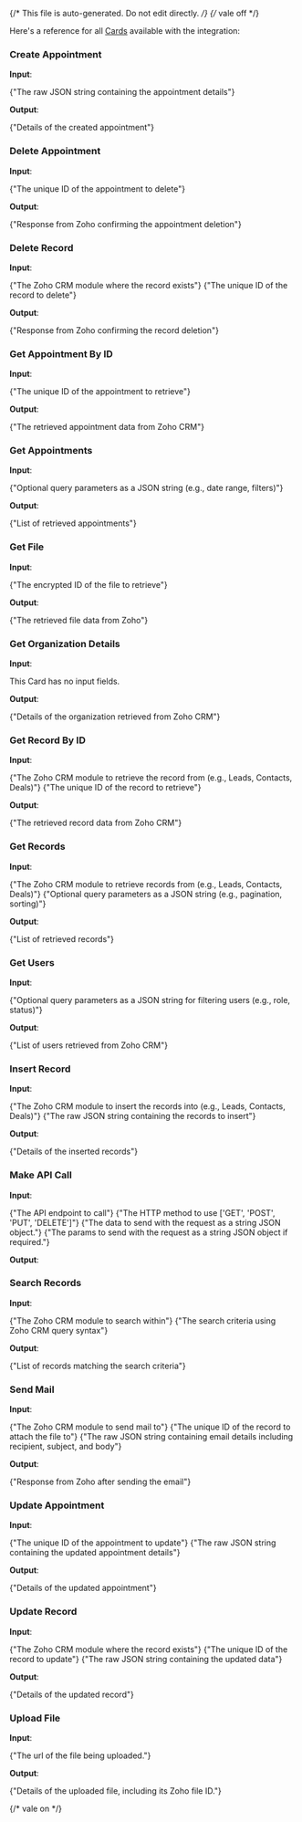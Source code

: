 {/* This file is auto-generated. Do not edit directly. */}
{/* vale off */}

Here's a reference for all [Cards](/learn/reference/cards/) available with the integration:

### Create Appointment

**Input**:

<Expandable title="input fields">
  <ResponseField
    name="data"
    type="string"
    required
  >
    <span>{"The raw JSON string containing the appointment details"}</span>
  </ResponseField>
</Expandable>

**Output**:

<Expandable title="output">
  <ResponseField
    name="success"
    type="boolean"
    required
  >
    
  </ResponseField>
  <ResponseField
    name="message"
    type="string"
    required
  >
    
  </ResponseField>
  <ResponseField
    name="data"
    type="string"
  >
    <span>{"Details of the created appointment"}</span>
  </ResponseField>
</Expandable>

### Delete Appointment

**Input**:

<Expandable title="input fields">
  <ResponseField
    name="appointmentId"
    type="string"
    required
  >
    <span>{"The unique ID of the appointment to delete"}</span>
  </ResponseField>
</Expandable>

**Output**:

<Expandable title="output">
  <ResponseField
    name="success"
    type="boolean"
    required
  >
    
  </ResponseField>
  <ResponseField
    name="message"
    type="string"
    required
  >
    
  </ResponseField>
  <ResponseField
    name="data"
    type="string"
  >
    <span>{"Response from Zoho confirming the appointment deletion"}</span>
  </ResponseField>
</Expandable>

### Delete Record

**Input**:

<Expandable title="input fields">
  <ResponseField
    name="module"
    type="string"
    required
  >
    <span>{"The Zoho CRM module where the record exists"}</span>
  </ResponseField>
  <ResponseField
    name="recordId"
    type="string"
    required
  >
    <span>{"The unique ID of the record to delete"}</span>
  </ResponseField>
</Expandable>

**Output**:

<Expandable title="output">
  <ResponseField
    name="success"
    type="boolean"
    required
  >
    
  </ResponseField>
  <ResponseField
    name="message"
    type="string"
    required
  >
    
  </ResponseField>
  <ResponseField
    name="data"
    type="string"
  >
    <span>{"Response from Zoho confirming the record deletion"}</span>
  </ResponseField>
</Expandable>

### Get Appointment By ID

**Input**:

<Expandable title="input fields">
  <ResponseField
    name="appointmentId"
    type="string"
    required
  >
    <span>{"The unique ID of the appointment to retrieve"}</span>
  </ResponseField>
</Expandable>

**Output**:

<Expandable title="output">
  <ResponseField
    name="success"
    type="boolean"
    required
  >
    
  </ResponseField>
  <ResponseField
    name="message"
    type="string"
    required
  >
    
  </ResponseField>
  <ResponseField
    name="data"
    type="string"
  >
    <span>{"The retrieved appointment data from Zoho CRM"}</span>
  </ResponseField>
</Expandable>

### Get Appointments

**Input**:

<Expandable title="input fields">
  <ResponseField
    name="params"
    type="string"
  >
    <span>{"Optional query parameters as a JSON string (e.g., date range, filters)"}</span>
  </ResponseField>
</Expandable>

**Output**:

<Expandable title="output">
  <ResponseField
    name="success"
    type="boolean"
    required
  >
    
  </ResponseField>
  <ResponseField
    name="message"
    type="string"
    required
  >
    
  </ResponseField>
  <ResponseField
    name="data"
    type="string"
  >
    <span>{"List of retrieved appointments"}</span>
  </ResponseField>
</Expandable>

### Get File

**Input**:

<Expandable title="input fields">
  <ResponseField
    name="fileId"
    type="string"
    required
  >
    <span>{"The encrypted ID of the file to retrieve"}</span>
  </ResponseField>
</Expandable>

**Output**:

<Expandable title="output">
  <ResponseField
    name="success"
    type="boolean"
    required
  >
    
  </ResponseField>
  <ResponseField
    name="message"
    type="string"
    required
  >
    
  </ResponseField>
  <ResponseField
    name="data"
    type="string"
  >
    <span>{"The retrieved file data from Zoho"}</span>
  </ResponseField>
</Expandable>

### Get Organization Details

**Input**:

This Card has no input fields.

**Output**:

<Expandable title="output">
  <ResponseField
    name="success"
    type="boolean"
    required
  >
    
  </ResponseField>
  <ResponseField
    name="message"
    type="string"
    required
  >
    
  </ResponseField>
  <ResponseField
    name="data"
    type="string"
  >
    <span>{"Details of the organization retrieved from Zoho CRM"}</span>
  </ResponseField>
</Expandable>

### Get Record By ID

**Input**:

<Expandable title="input fields">
  <ResponseField
    name="module"
    type="string"
    required
  >
    <span>{"The Zoho CRM module to retrieve the record from (e.g., Leads, Contacts, Deals)"}</span>
  </ResponseField>
  <ResponseField
    name="recordId"
    type="string"
    required
  >
    <span>{"The unique ID of the record to retrieve"}</span>
  </ResponseField>
</Expandable>

**Output**:

<Expandable title="output">
  <ResponseField
    name="success"
    type="boolean"
    required
  >
    
  </ResponseField>
  <ResponseField
    name="message"
    type="string"
    required
  >
    
  </ResponseField>
  <ResponseField
    name="data"
    type="string"
  >
    <span>{"The retrieved record data from Zoho CRM"}</span>
  </ResponseField>
</Expandable>

### Get Records

**Input**:

<Expandable title="input fields">
  <ResponseField
    name="module"
    type="string"
    required
  >
    <span>{"The Zoho CRM module to retrieve records from (e.g., Leads, Contacts, Deals)"}</span>
  </ResponseField>
  <ResponseField
    name="params"
    type="string"
  >
    <span>{"Optional query parameters as a JSON string (e.g., pagination, sorting)"}</span>
  </ResponseField>
</Expandable>

**Output**:

<Expandable title="output">
  <ResponseField
    name="success"
    type="boolean"
    required
  >
    
  </ResponseField>
  <ResponseField
    name="message"
    type="string"
    required
  >
    
  </ResponseField>
  <ResponseField
    name="data"
    type="string"
  >
    <span>{"List of retrieved records"}</span>
  </ResponseField>
</Expandable>

### Get Users

**Input**:

<Expandable title="input fields">
  <ResponseField
    name="params"
    type="string"
  >
    <span>{"Optional query parameters as a JSON string for filtering users (e.g., role, status)"}</span>
  </ResponseField>
</Expandable>

**Output**:

<Expandable title="output">
  <ResponseField
    name="success"
    type="boolean"
    required
  >
    
  </ResponseField>
  <ResponseField
    name="message"
    type="string"
    required
  >
    
  </ResponseField>
  <ResponseField
    name="data"
    type="string"
  >
    <span>{"List of users retrieved from Zoho CRM"}</span>
  </ResponseField>
</Expandable>

### Insert Record

**Input**:

<Expandable title="input fields">
  <ResponseField
    name="module"
    type="string"
    required
  >
    <span>{"The Zoho CRM module to insert the records into (e.g., Leads, Contacts, Deals)"}</span>
  </ResponseField>
  <ResponseField
    name="data"
    type="string"
    required
  >
    <span>{"The raw JSON string containing the records to insert"}</span>
  </ResponseField>
</Expandable>

**Output**:

<Expandable title="output">
  <ResponseField
    name="success"
    type="boolean"
    required
  >
    
  </ResponseField>
  <ResponseField
    name="message"
    type="string"
    required
  >
    
  </ResponseField>
  <ResponseField
    name="data"
    type="string"
  >
    <span>{"Details of the inserted records"}</span>
  </ResponseField>
</Expandable>

### Make API Call

**Input**:

<Expandable title="input fields">
  <ResponseField
    name="endpoint"
    type="string"
    required
  >
    <span>{"The API endpoint to call"}</span>
  </ResponseField>
  <ResponseField
    name="method"
    type="string"
    required
  >
    <span>{"The HTTP method to use ['GET', 'POST', 'PUT', 'DELETE']"}</span>
  </ResponseField>
  <ResponseField
    name="data"
    type="string"
  >
    <span>{"The data to send with the request as a string JSON object."}</span>
  </ResponseField>
  <ResponseField
    name="params"
    type="string"
  >
    <span>{"The params to send with the request as a string JSON object if required."}</span>
  </ResponseField>
</Expandable>

**Output**:

<Expandable title="output">
  <ResponseField
    name="success"
    type="boolean"
    required
  >
    
  </ResponseField>
  <ResponseField
    name="message"
    type="string"
    required
  >
    
  </ResponseField>
  <ResponseField
    name="data"
    type="string"
  >
    
  </ResponseField>
</Expandable>

### Search Records

**Input**:

<Expandable title="input fields">
  <ResponseField
    name="module"
    type="string"
    required
  >
    <span>{"The Zoho CRM module to search within"}</span>
  </ResponseField>
  <ResponseField
    name="criteria"
    type="string"
    required
  >
    <span>{"The search criteria using Zoho CRM query syntax"}</span>
  </ResponseField>
</Expandable>

**Output**:

<Expandable title="output">
  <ResponseField
    name="success"
    type="boolean"
    required
  >
    
  </ResponseField>
  <ResponseField
    name="message"
    type="string"
    required
  >
    
  </ResponseField>
  <ResponseField
    name="data"
    type="string"
  >
    <span>{"List of records matching the search criteria"}</span>
  </ResponseField>
</Expandable>

### Send Mail

**Input**:

<Expandable title="input fields">
  <ResponseField
    name="module"
    type="string"
    required
  >
    <span>{"The Zoho CRM module to send mail to"}</span>
  </ResponseField>
  <ResponseField
    name="recordId"
    type="string"
    required
  >
    <span>{"The unique ID of the record to attach the file to"}</span>
  </ResponseField>
  <ResponseField
    name="data"
    type="string"
    required
  >
    <span>{"The raw JSON string containing email details including recipient, subject, and body"}</span>
  </ResponseField>
</Expandable>

**Output**:

<Expandable title="output">
  <ResponseField
    name="success"
    type="boolean"
    required
  >
    
  </ResponseField>
  <ResponseField
    name="message"
    type="string"
    required
  >
    
  </ResponseField>
  <ResponseField
    name="data"
    type="string"
  >
    <span>{"Response from Zoho after sending the email"}</span>
  </ResponseField>
</Expandable>

### Update Appointment

**Input**:

<Expandable title="input fields">
  <ResponseField
    name="appointmentId"
    type="string"
    required
  >
    <span>{"The unique ID of the appointment to update"}</span>
  </ResponseField>
  <ResponseField
    name="data"
    type="string"
    required
  >
    <span>{"The raw JSON string containing the updated appointment details"}</span>
  </ResponseField>
</Expandable>

**Output**:

<Expandable title="output">
  <ResponseField
    name="success"
    type="boolean"
    required
  >
    
  </ResponseField>
  <ResponseField
    name="message"
    type="string"
    required
  >
    
  </ResponseField>
  <ResponseField
    name="data"
    type="string"
  >
    <span>{"Details of the updated appointment"}</span>
  </ResponseField>
</Expandable>

### Update Record

**Input**:

<Expandable title="input fields">
  <ResponseField
    name="module"
    type="string"
    required
  >
    <span>{"The Zoho CRM module where the record exists"}</span>
  </ResponseField>
  <ResponseField
    name="recordId"
    type="string"
    required
  >
    <span>{"The unique ID of the record to update"}</span>
  </ResponseField>
  <ResponseField
    name="data"
    type="string"
    required
  >
    <span>{"The raw JSON string containing the updated data"}</span>
  </ResponseField>
</Expandable>

**Output**:

<Expandable title="output">
  <ResponseField
    name="success"
    type="boolean"
    required
  >
    
  </ResponseField>
  <ResponseField
    name="message"
    type="string"
    required
  >
    
  </ResponseField>
  <ResponseField
    name="data"
    type="string"
  >
    <span>{"Details of the updated record"}</span>
  </ResponseField>
</Expandable>

### Upload File

**Input**:

<Expandable title="input fields">
  <ResponseField
    name="fileUrl"
    type="string"
    required
  >
    <span>{"The url of the file being uploaded."}</span>
  </ResponseField>
</Expandable>

**Output**:

<Expandable title="output">
  <ResponseField
    name="success"
    type="boolean"
    required
  >
    
  </ResponseField>
  <ResponseField
    name="message"
    type="string"
    required
  >
    
  </ResponseField>
  <ResponseField
    name="data"
    type="string"
  >
    <span>{"Details of the uploaded file, including its Zoho file ID."}</span>
  </ResponseField>
</Expandable>


{/* vale on */}